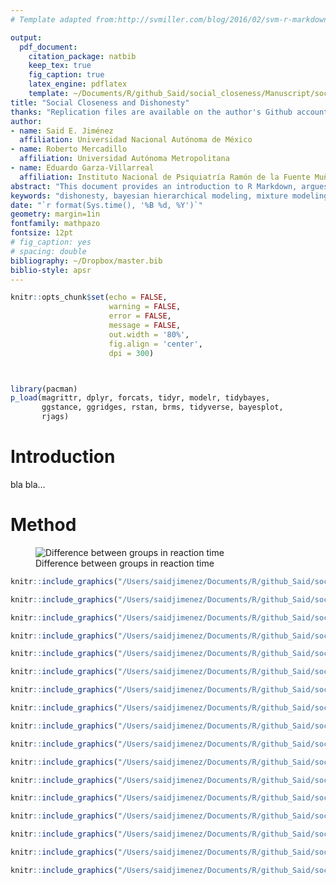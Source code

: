 ```yaml
---
# Template adapted from:http://svmiller.com/blog/2016/02/svm-r-markdown-manuscript/

output: 
  pdf_document:
    citation_package: natbib
    keep_tex: true
    fig_caption: true
    latex_engine: pdflatex
    template: ~/Documents/R/github_Said/social_closeness/Manuscript/social_closeness_dishonesty_files/svm-latex-ms.tex
title: "Social Closeness and Dishonesty"
thanks: "Replication files are available on the author's Github account https://github.com/saidejp/social_closeness"
author:
- name: Said E. Jiménez
  affiliation: Universidad Nacional Autónoma de México
- name: Roberto Mercadillo
  affiliation: Universidad Autónoma Metropolitana
- name: Eduardo Garza-Villarreal
  affiliation: Instituto Nacional de Psiquiatría Ramón de la Fuente Muñiz
abstract: "This document provides an introduction to R Markdown, argues for its..."
keywords: "dishonesty, bayesian hierarchical modeling, mixture modeling"
date: "`r format(Sys.time(), '%B %d, %Y')`"
geometry: margin=1in
fontfamily: mathpazo
fontsize: 12pt
# fig_caption: yes
# spacing: double
bibliography: ~/Dropbox/master.bib
biblio-style: apsr
---
```



```r
knitr::opts_chunk$set(echo = FALSE,
                      warning = FALSE,
                      error = FALSE,
                      message = FALSE,
                      out.width = '80%',
                      fig.align = 'center',
                      dpi = 300)



library(pacman)
p_load(magrittr, dplyr, forcats, tidyr, modelr, tidybayes,
       ggstance, ggridges, rstan, brms, tidyverse, bayesplot,
       rjags)


```

# Introduction

bla bla...



# Method




![Difference between groups in reaction time](/Users/saidjimenez/Documents/R/github_Said/social_closeness/Manuscript/figures/g1.jpeg)


```r

knitr::include_graphics("/Users/saidjimenez/Documents/R/github_Said/social_closeness/Manuscript/figures/g1.jpeg")


```



```r

knitr::include_graphics("/Users/saidjimenez/Documents/R/github_Said/social_closeness/Manuscript/figures/g2.jpeg")


```



```r

knitr::include_graphics("/Users/saidjimenez/Documents/R/github_Said/social_closeness/Manuscript/figures/g3.jpeg")


```


```r


knitr::include_graphics("/Users/saidjimenez/Documents/R/github_Said/social_closeness/Manuscript/figures/g4.jpeg")


```




```r


knitr::include_graphics("/Users/saidjimenez/Documents/R/github_Said/social_closeness/Manuscript/figures/g5.jpeg")


```




```r

knitr::include_graphics("/Users/saidjimenez/Documents/R/github_Said/social_closeness/Manuscript/figures/g6.jpeg")


```


```r


knitr::include_graphics("/Users/saidjimenez/Documents/R/github_Said/social_closeness/Manuscript/figures/g7.jpeg")


```




```r


knitr::include_graphics("/Users/saidjimenez/Documents/R/github_Said/social_closeness/Manuscript/figures/g8.jpeg")


```



```r


knitr::include_graphics("/Users/saidjimenez/Documents/R/github_Said/social_closeness/Manuscript/figures/g9.jpeg")


```



```r

knitr::include_graphics("/Users/saidjimenez/Documents/R/github_Said/social_closeness/Manuscript/figures/g16.jpeg")


```




```r


knitr::include_graphics("/Users/saidjimenez/Documents/R/github_Said/social_closeness/Manuscript/figures/g10.jpeg")


```




```r


knitr::include_graphics("/Users/saidjimenez/Documents/R/github_Said/social_closeness/Manuscript/figures/g11.jpeg")


```



```r


knitr::include_graphics("/Users/saidjimenez/Documents/R/github_Said/social_closeness/Manuscript/figures/g12.jpeg")


```



```r


knitr::include_graphics("/Users/saidjimenez/Documents/R/github_Said/social_closeness/Manuscript/figures/g12_b.jpeg")


```

```r


knitr::include_graphics("/Users/saidjimenez/Documents/R/github_Said/social_closeness/Manuscript/figures/g13.jpeg")


```



```r


knitr::include_graphics("/Users/saidjimenez/Documents/R/github_Said/social_closeness/Manuscript/figures/g14.jpeg")


```




```r


knitr::include_graphics("/Users/saidjimenez/Documents/R/github_Said/social_closeness/Manuscript/figures/g15.jpeg")


```

